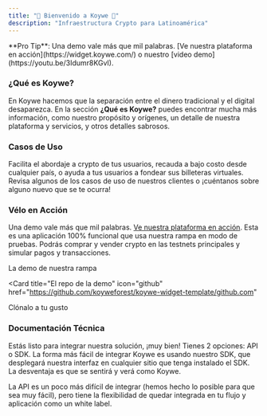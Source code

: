 ```yaml
---
title: "👋 Bienvenido a Koywe 🌳"
description: "Infraestructura Crypto para Latinoamérica"
---
```


<Tip>
  **Pro Tip**: Una demo vale más que mil palabras. [Ve nuestra plataforma en
  acción](https://widget.koywe.com/) o nuestro [video
  demo](https://youtu.be/3Idumr8KGvI).
</Tip>

### ¿Qué es Koywe?

En Koywe hacemos que la separación entre el dinero tradicional y el digital
desaparezca. En la sección **¿Qué es Koywe?** puedes encontrar mucha más
información, como nuestro propósito y orígenes, un detalle de nuestra plataforma
y servicios, y otros detalles sabrosos.

<Card title="🌳 ¿Qué es Koywe?" href="/sobre-koywe/que-es-koywe" />

### Casos de Uso

Facilita el abordaje a crypto de tus usuarios, recauda a bajo costo desde
cualquier país, o ayuda a tus usuarios a fondear sus billeteras virtuales.
Revisa algunos de los casos de uso de nuestros clientes o ¡cuéntanos sobre
alguno nuevo que se te ocurra!

<Card title="✨ Casos de Uso" href="/sobre-koywe/casos-de-uso" />

### Vélo en Acción

Una demo vale más que mil palabras.
[Ve nuestra plataforma en acción](https://widget.koywe.com/). Esta es una
aplicación 100% funcional que usa nuestra rampa en modo de pruebas. Podrás
comprar y vender crypto en las testnets principales y simular pagos y
transacciones.

<CardGroup cols={2}>
<Card title="React App to Test Koywe's Widget" icon= "react" href="https://widget.koywe.com">
  La demo de nuestra rampa
</Card>

<Card
  title="El repo de la demo"
  icon="github"
  href="https://github.com/koyweforest/koywe-widget-template/github.com"
>
   Clónalo a tu gusto
</Card>
</CardGroup>

### Documentación Técnica

Estás listo para integrar nuestra solución, ¡muy bien! Tienes 2 opciones: API o
SDK. La forma más fácil de integrar Koywe es usando nuestro SDK, que desplegará
nuestra interfaz en cualquier sitio que tenga instalado el SDK. La desventaja es
que se sentirá y verá como Koywe.

La API es un poco más difícil de integrar (hemos hecho lo posible para que sea
muy fácil), pero tiene la flexibilidad de quedar integrada en tu flujo y
aplicación como un white label.

<CardGroup>
<Card title="🖥 Documentación SDK" href="/documentacion/documentacion-sdk" />

<Card title="🛠 Documentación API" href="/documentacion/documentacion-api" />
</CardGroup>
